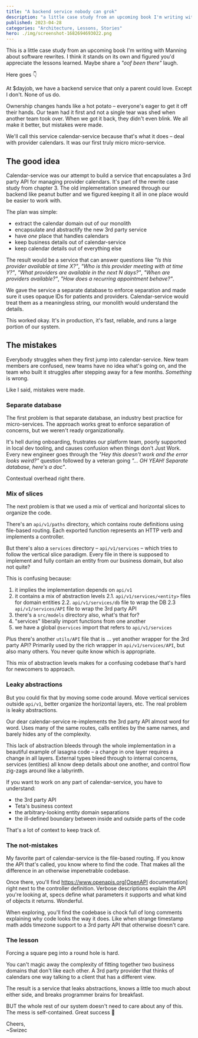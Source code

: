 ```yaml
---
title: "A backend service nobody can grok"
description: "a little case study from an upcoming book I'm writing with Manning about software rewrites"
published: 2023-04-28
categories: "Architecture, Lessons, Stories"
hero: ./img/screenshot-1682694693022.png
---
```


This is a little case study from an upcoming book I'm writing with Manning about software rewrites. I think it stands on its own and figured you'd appreciate the lessons learned. Maybe share a _"oof been there"_ laugh.

Here goes 👇

At $dayjob, we have a backend service that only a parent could love. Except I don't. None of us do.

Ownership changes hands like a hot potato – everyone's eager to get it off their hands. Our team had it first and not a single tear was shed when another team took over. When we got it back, they didn't even blink. We all make it better, but mistakes were made.

We'll call this service calendar-service because that's what it does – deal with provider calendars. It was our first truly micro micro-service.

## The good idea

Calendar-service was our attempt to build a service that encapsulates a 3rd party API for managing provider calendars. It's part of the rewrite case study from chapter 3. The old implementation smeared through our backend like peanut butter and we figured keeping it all in one place would be easier to work with.

The plan was simple:

- extract the calendar domain out of our monolith
- encapsulate and abstractify the new 3rd party service
- have _one_ place that handles calendars
- keep business details out of calendar-service
- keep calendar details out of everything else

The result would be a service that can answer questions like _"Is this provider available at time X?"_, _"Who is this provider meeting with at time Y?"_, _"What providers are available in the next N days?"_, _"When are providers available?"_, _"How does a recurring appointment behave?"_.

We gave the service a separate database to enforce separation and made sure it uses opaque IDs for patients and providers. Calendar-service would treat them as a meaningless string, our monolith would understand the details.

This worked okay. It's in production, it's fast, reliable, and runs a large portion of our system.

## The mistakes

Everybody struggles when they first jump into calendar-service. New team members are confused, new teams have no idea what's going on, and the team who built it struggles after stepping away for a few months. _Something_ is wrong.

Like I said, mistakes were made.

### Separate database

The first problem is that separate database, an industry best practice for micro-services. The approach works great to enforce separation of concerns, but we weren't ready organizationally.

It's hell during onboarding, frustrates our platform team, poorly supported in local dev tooling, and causes confusion when things don't Just Work. Every new engineer goes through the _"Hey this doesn't work and the error looks weird?"_ question followed by a veteran going _"... OH YEAH! Separate database, here's a doc"_.

Contextual overhead right there.

### Mix of slices

The next problem is that we used a mix of vertical and horizontal slices to organize the code.

There's an `api/v1/paths` directory, which contains route definitions using file-based routing. Each exported function represents an HTTP verb and implements a controller.

But there's also a `services` directory – `api/v1/services` – which tries to follow the vertical slice paradigm. Every file in there is supposed to implement and fully contain an entity from our business domain, but also not quite?

This is confusing because:

1. it implies the implementation depends on `api/v1`
2. it contains a mix of abstraction levels
   2.1. `api/v1/services/<entity>` files for domain entities
   2.2. `api/v1/services/db` file to wrap the DB
   2.3 `api/v1/services/API` file to wrap the 3rd party API
3. there's a `src/models` directory also, what's that for?
4. "services" liberally import functions from one another
5. we have a global `@services` import that refers to `api/v1/services`

Plus there's another `utils/API` file that is ... yet another wrapper for the 3rd party API? Primarily used by the rich wrapper in `api/v1/services/API`, but also many others. You never quite know which is appropriate.

This mix of abstraction levels makes for a confusing codebase that's hard for newcomers to approach.

### Leaky abstractions

But you could fix that by moving some code around. Move vertical services outside `api/v1`, better organize the horizontal layers, etc. The real problem is leaky abstractions.

Our dear calendar-service re-implements the 3rd party API almost word for word. Uses many of the same routes, calls entities by the same names, and barely hides any of the complexity.

This lack of abstraction bleeds through the whole implementation in a beautiful example of lasagna code – a change in one layer requires a change in all layers. External types bleed through to internal concerns, services (entities) all know deep details about one another, and control flow zig-zags around like a labyrinth.

If you want to work on any part of calendar-service, you have to understand:

- the 3rd party API
- Teta's business context
- the arbitrary-looking entity domain separations
- the ill-defined boundary between inside and outside parts of the code

That's a lot of context to keep track of.

### The not-mistakes

My favorite part of calendar-service is the file-based routing. If you know the API that's called, you know where to find the code. That makes all the difference in an otherwise impenetrable codebase.

Once there, you'll find https://www.openapis.org[OpenAPI documentation] right next to the controller definition. Verbose descriptions explain the API you're looking at, specs define what parameters it supports and what kind of objects it returns. Wonderful.

When exploring, you'll find the codebase is chock full of long comments explaining why code looks the way it does. Like when strange timestamp math adds timezone support to a 3rd party API that otherwise doesn't care.

### The lesson

Forcing a square peg into a round hole is hard.

You can't magic away the complexity of fitting together two business domains that don't like each other. A 3rd party provider that thinks of calendars one way talking to a client that has a different view.

The result is a service that leaks abstractions, knows a little too much about either side, and breaks programmer brains for breakfast.

BUT the whole rest of our system doesn't need to care about any of this. The mess is self-contained. Great success 💪

Cheers,<br/>
~Swizec
